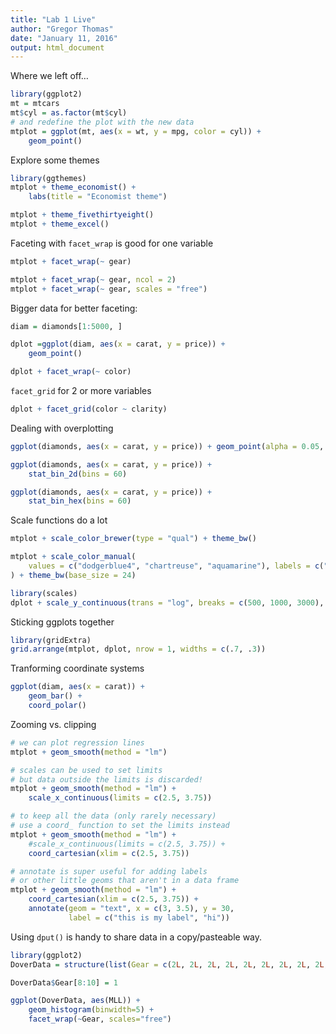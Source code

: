 ```yaml
---
title: "Lab 1 Live"
author: "Gregor Thomas"
date: "January 11, 2016"
output: html_document
---
```


Where we left off...

```r
library(ggplot2)
mt = mtcars
mt$cyl = as.factor(mt$cyl)
# and redefine the plot with the new data
mtplot = ggplot(mt, aes(x = wt, y = mpg, color = cyl)) +
    geom_point()
```

Explore some themes

```r
library(ggthemes)
mtplot + theme_economist() +
    labs(title = "Economist theme")

mtplot + theme_fivethirtyeight()
mtplot + theme_excel()
```

Faceting with `facet_wrap` is good for one variable

```r
mtplot + facet_wrap(~ gear)

mtplot + facet_wrap(~ gear, ncol = 2)
mtplot + facet_wrap(~ gear, scales = "free")
```

Bigger data for better faceting:

```r
diam = diamonds[1:5000, ]

dplot =ggplot(diam, aes(x = carat, y = price)) +
    geom_point()

dplot + facet_wrap(~ color)
```

`facet_grid` for 2 or more variables

```r
dplot + facet_grid(color ~ clarity)
```

Dealing with overplotting

```r
ggplot(diamonds, aes(x = carat, y = price)) + geom_point(alpha = 0.05, shape = 20)

ggplot(diamonds, aes(x = carat, y = price)) +
    stat_bin_2d(bins = 60)

ggplot(diamonds, aes(x = carat, y = price)) +
    stat_bin_hex(bins = 60)
```

Scale functions do a lot

```r
mtplot + scale_color_brewer(type = "qual") + theme_bw()

mtplot + scale_color_manual(
    values = c("dodgerblue4", "chartreuse", "aquamarine"), labels = c("4 cyl", "6 cyl", "blah")
) + theme_bw(base_size = 24)

library(scales)
dplot + scale_y_continuous(trans = "log", breaks = c(500, 1000, 3000), labels = dollar)
```

Sticking ggplots together

```r
library(gridExtra)
grid.arrange(mtplot, dplot, nrow = 1, widths = c(.7, .3))
```

Tranforming coordinate systems

```r
ggplot(diam, aes(x = carat)) +
    geom_bar() +
    coord_polar()
```

Zooming vs. clipping

```r
# we can plot regression lines
mtplot + geom_smooth(method = "lm")

# scales can be used to set limits
# but data outside the limits is discarded!
mtplot + geom_smooth(method = "lm") +
    scale_x_continuous(limits = c(2.5, 3.75))

# to keep all the data (only rarely necessary)
# use a coord_ function to set the limits instead
mtplot + geom_smooth(method = "lm") +
    #scale_x_continuous(limits = c(2.5, 3.75)) +
    coord_cartesian(xlim = c(2.5, 3.75)) 
```

```r
# annotate is super useful for adding labels
# or other little geoms that aren't in a data frame
mtplot + geom_smooth(method = "lm") +
    coord_cartesian(xlim = c(2.5, 3.75)) +
    annotate(geom = "text", x = c(3, 3.5), y = 30,
             label = c("this is my label", "hi"))
```

Using `dput()` is handy to share data in a copy/pasteable way.

```r
library(ggplot2)
DoverData = structure(list(Gear = c(2L, 2L, 2L, 2L, 2L, 2L, 2L, 2L, 2L, 2L), Tow = c(1L, 3L, 3L, 3L, 3L, 3L, 3L, 3L, 3L, 3L), MLL = c(36L, 27L, 28L, 29L, 31L, 32L, 33L, 34L, 37L, 38L), Number = c(1L, 1L, 1L, 2L, 5L, 2L, 2L, 1L, 2L, 3L), SSR = c(1, 1, 1, 1, 1, 1, 1, 1, 1, 1), Raised = c(1, 1, 1, 2, 5, 2, 2, 1, 2, 3)), .Names = c("Gear", "Tow", "MLL", "Number", "SSR", "Raised"), row.names = c(NA, 10L), class = "data.frame")

DoverData$Gear[8:10] = 1

ggplot(DoverData, aes(MLL)) + 
    geom_histogram(binwidth=5) + 
    facet_wrap(~Gear, scales="free")
```


